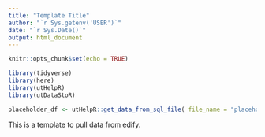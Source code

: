 ```yaml
---
title: "Template Title"
author: "`r Sys.getenv('USER')`"
date: "`r Sys.Date()`"
output: html_document
---
```


```r
knitr::opts_chunk$set(echo = TRUE)
```

```r
library(tidyverse)
library(here) 
library(utHelpR)
library(utDataStoR)
```

```r
placeholder_df <- utHelpR::get_data_from_sql_file( file_name = "placeholder.sql", dsn = "edify", context = "project" )
```


This is a template to pull data from edify.

